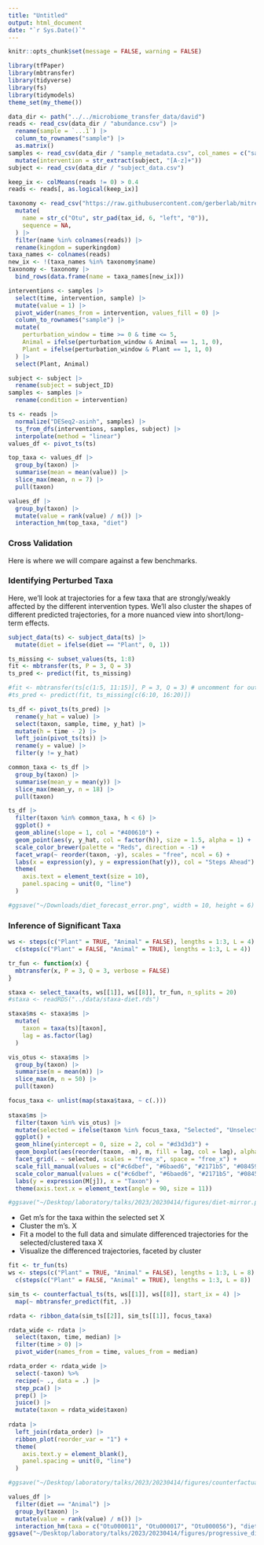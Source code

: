 ```yaml
---
title: "Untitled"
output: html_document
date: "`r Sys.Date()`"
---
```


```r
knitr::opts_chunk$set(message = FALSE, warning = FALSE)
```

```r
library(tfPaper)
library(mbtransfer)
library(tidyverse)
library(fs)
library(tidymodels)
theme_set(my_theme())
```

```r
data_dir <- path("../../microbiome_transfer_data/david")
reads <- read_csv(data_dir / "abundance.csv") |>
  rename(sample = `...1`) |>
  column_to_rownames("sample") |>
  as.matrix()
samples <- read_csv(data_dir / "sample_metadata.csv", col_names = c("sample", "subject", "time")) |>
  mutate(intervention = str_extract(subject, "[A-z]+"))
subject <- read_csv(data_dir / "subject_data.csv")

keep_ix <- colMeans(reads != 0) > 0.4
reads <- reads[, as.logical(keep_ix)]
```

```r
taxonomy <- read_csv("https://raw.githubusercontent.com/gerberlab/mitre/master/mitre/example_data/david/taxaTable.csv") |>
  mutate(
    name = str_c("Otu", str_pad(tax_id, 6, "left", "0")),
    sequence = NA,
  ) |>
  filter(name %in% colnames(reads)) |>
  rename(kingdom = superkingdom)
taxa_names <- colnames(reads)
new_ix <- !(taxa_names %in% taxonomy$name)
taxonomy <- taxonomy |>
  bind_rows(data.frame(name = taxa_names[new_ix]))
```


```r
interventions <- samples |>
  select(time, intervention, sample) |>
  mutate(value = 1) |>
  pivot_wider(names_from = intervention, values_fill = 0) |>
  column_to_rownames("sample") |>
  mutate(
    perturbation_window = time >= 0 & time <= 5,
    Animal = ifelse(perturbation_window & Animal == 1, 1, 0),
    Plant = ifelse(perturbation_window & Plant == 1, 1, 0)
  ) |>
  select(Plant, Animal)

subject <- subject |>
  rename(subject = subject_ID)
samples <- samples |>
  rename(condition = intervention)
```

```r
ts <- reads |>
  normalize("DESeq2-asinh", samples) |>
  ts_from_dfs(interventions, samples, subject) |>
  interpolate(method = "linear")
values_df <- pivot_ts(ts)
```

```r
top_taxa <- values_df |>
  group_by(taxon) |>
  summarise(mean = mean(value)) |>
  slice_max(mean, n = 7) |>
  pull(taxon)

values_df |>
  group_by(taxon) |>
  mutate(value = rank(value) / n()) |>
  interaction_hm(top_taxa, "diet")
```

### Cross Validation

Here is where we will compare against a few benchmarks.

### Identifying Perturbed Taxa

Here, we'll look at trajectories for a few taxa that are strongly/weakly
affected by the different intervention types. We'll also cluster the shapes of
different predicted trajectories, for a more nuanced view into short/long-term
effects.

```r
subject_data(ts) <- subject_data(ts) |>
  mutate(diet = ifelse(diet == "Plant", 0, 1))

ts_missing <- subset_values(ts, 1:8)
fit <- mbtransfer(ts, P = 3, Q = 3)
ts_pred <- predict(fit, ts_missing)
```

```r
#fit <- mbtransfer(ts[c(1:5, 11:15)], P = 3, Q = 3) # uncomment for out-of-sample error
#ts_pred <- predict(fit, ts_missing[c(6:10, 16:20)])
```

```r
ts_df <- pivot_ts(ts_pred) |>
  rename(y_hat = value) |>
  select(taxon, sample, time, y_hat) |>
  mutate(h = time - 2) |>
  left_join(pivot_ts(ts)) |>
  rename(y = value) |>
  filter(y != y_hat)
```

```r
common_taxa <- ts_df |>
  group_by(taxon) |>
  summarise(mean_y = mean(y)) |>
  slice_max(mean_y, n = 18) |>
  pull(taxon)

ts_df |>
  filter(taxon %in% common_taxa, h < 6) |>
  ggplot() +
  geom_abline(slope = 1, col = "#400610") +
  geom_point(aes(y, y_hat, col = factor(h)), size = 1.5, alpha = 1) +
  scale_color_brewer(palette = "Reds", direction = -1) +
  facet_wrap(~ reorder(taxon, -y), scales = "free", ncol = 6) +
  labs(x = expression(y), y = expression(hat(y)), col = "Steps Ahead") +
  theme(
    axis.text = element_text(size = 10),
    panel.spacing = unit(0, "line")
  )

#ggsave("~/Downloads/diet_forecast_error.png", width = 10, height = 6)
```

### Inference of Significant Taxa

```r
ws <- steps(c("Plant" = TRUE, "Animal" = FALSE), lengths = 1:3, L = 4) |>
  c(steps(c("Plant" = FALSE, "Animal" = TRUE), lengths = 1:3, L = 4))

tr_fun <- function(x) {
  mbtransfer(x, P = 3, Q = 3, verbose = FALSE)
}

staxa <- select_taxa(ts, ws[[1]], ws[[8]], tr_fun, n_splits = 20)
#staxa <- readRDS("../data/staxa-diet.rds")
```

```r
staxa$ms <- staxa$ms |>
  mutate(
    taxon = taxa(ts)[taxon],
    lag = as.factor(lag)
  )

vis_otus <- staxa$ms |>
  group_by(taxon) |>
  summarise(m = mean(m)) |>
  slice_max(m, n = 50) |>
  pull(taxon)

focus_taxa <- unlist(map(staxa$taxa, ~ c(.)))
  
staxa$ms |>
  filter(taxon %in% vis_otus) |>
  mutate(selected = ifelse(taxon %in% focus_taxa, "Selected", "Unselected")) |>
  ggplot() +
  geom_hline(yintercept = 0, size = 2, col = "#d3d3d3") +
  geom_boxplot(aes(reorder(taxon, -m), m, fill = lag, col = lag), alpha = 0.8) +
  facet_grid(. ~ selected, scales = "free_x", space = "free_x") +
  scale_fill_manual(values = c("#c6dbef", "#6baed6", "#2171b5", "#084594")) +
  scale_color_manual(values = c("#c6dbef", "#6baed6", "#2171b5", "#084594")) +
  labs(y = expression(M[j]), x = "Taxon") +
  theme(axis.text.x = element_text(angle = 90, size = 11))

#ggsave("~/Desktop/laboratory/talks/2023/20230414/figures/diet-mirror.png", height = 5, width = 10)
```

* Get m's for the taxa within the selected set X
* Cluster the m's. X
* Fit a model to the full data and simulate differenced trajectories for the selected/clustered taxa X
* Visualize the differenced trajectories, faceted by cluster

```r
fit <- tr_fun(ts)
ws <- steps(c("Plant" = TRUE, "Animal" = FALSE), lengths = 1:3, L = 8) |>
  c(steps(c("Plant" = FALSE, "Animal" = TRUE), lengths = 1:3, L = 8))

sim_ts <- counterfactual_ts(ts, ws[[1]], ws[[8]], start_ix = 4) |>
  map(~ mbtransfer_predict(fit, .))
```

```r
rdata <- ribbon_data(sim_ts[[2]], sim_ts[[1]], focus_taxa)

rdata_wide <- rdata |>
  select(taxon, time, median) |>
  filter(time > 0) |>
  pivot_wider(names_from = time, values_from = median)

rdata_order <- rdata_wide |>
  select(-taxon) %>%
  recipe(~ ., data = .) |>
  step_pca() |>
  prep() |>
  juice() |>
  mutate(taxon = rdata_wide$taxon)
  
rdata |>
  left_join(rdata_order) |>
  ribbon_plot(reorder_var = "1") +
  theme(
    axis.text.y = element_blank(),
    panel.spacing = unit(0, "line")
  )

#ggsave("~/Desktop/laboratory/talks/2023/20230414/figures/counterfactual_diet_staxa.png", height = 5, width = 9)
```

```r
values_df |>
  filter(diet == "Animal") |>
  group_by(taxon) |>
  mutate(value = rank(value) / n()) |>
  interaction_hm(taxa = c("Otu000011", "Otu000017", "Otu000056"), "diet")
ggsave("~/Desktop/laboratory/talks/2023/20230414/figures/progressive_disclosure_diet.png", height = 5, width = 11)
```
